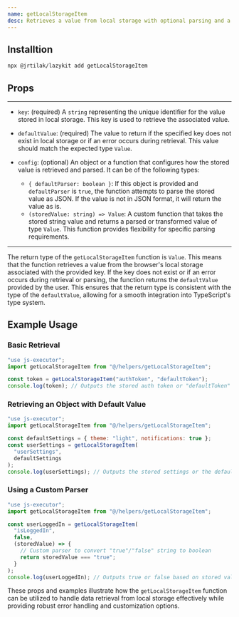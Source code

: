 ```yaml
---
name: getLocalStorageItem
desc: Retrieves a value from local storage with optional parsing and a default return.
---
```



<CodePreview methodName="getLocalStorageItem"/>

## Installtion

```bash
npx @jrtilak/lazykit add getLocalStorageItem
```

## Props
<PropsTable methodName="getLocalStorageItem"/>

---

- `key`: (required) A `string` representing the unique identifier for the value stored in local storage. This key is used to retrieve the associated value.

- `defaultValue`: (required) The value to return if the specified key does not exist in local storage or if an error occurs during retrieval. This value should match the expected type `Value`.

- `config`: (optional) An object or a function that configures how the stored value is retrieved and parsed. It can be of the following types:
  - `{ defaultParser: boolean }`: If this object is provided and `defaultParser` is `true`, the function attempts to parse the stored value as JSON. If the value is not in JSON format, it will return the value as is.
  - `(storedValue: string) => Value`: A custom function that takes the stored string value and returns a parsed or transformed value of type `Value`. This function provides flexibility for specific parsing requirements.
---

The return type of the `getLocalStorageItem` function is `Value`. This means that the function retrieves a value from the browser's local storage associated with the provided key. If the key does not exist or if an error occurs during retrieval or parsing, the function returns the `defaultValue` provided by the user. This ensures that the return type is consistent with the type of the `defaultValue`, allowing for a smooth integration into TypeScript's type system.


## Example Usage

### Basic Retrieval
```javascript
"use js-executor";
import getLocalStorageItem from "@/helpers/getLocalStorageItem";

const token = getLocalStorageItem("authToken", "defaultToken");
console.log(token); // Outputs the stored auth token or "defaultToken" if not found
```

### Retrieving an Object with Default Value
```javascript
"use js-executor";
import getLocalStorageItem from "@/helpers/getLocalStorageItem";

const defaultSettings = { theme: "light", notifications: true };
const userSettings = getLocalStorageItem(
  "userSettings",
  defaultSettings
);
console.log(userSettings); // Outputs the stored settings or the default settings
```

### Using a Custom Parser
```javascript
"use js-executor";
import getLocalStorageItem from "@/helpers/getLocalStorageItem";

const userLoggedIn = getLocalStorageItem(
  "isLoggedIn",
  false,
  (storedValue) => {
    // Custom parser to convert "true"/"false" string to boolean
    return storedValue === "true";
  }
);
console.log(userLoggedIn); // Outputs true or false based on stored value
```

These props and examples illustrate how the `getLocalStorageItem` function can be utilized to handle data retrieval from local storage effectively while providing robust error handling and customization options.